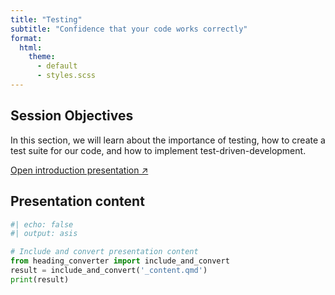 ```yaml
---
title: "Testing"
subtitle: "Confidence that your code works correctly"
format:
  html:
    theme:
      - default
      - styles.scss
---
```


:::{.callout-note}
## Session Objectives

In this section, we will learn about the importance of testing, how to create a test suite for our code, and how to implement test-driven-development.

:::


[Open introduction presentation ↗](presentation.qmd){.btn .btn-outline-primary .btn role="button" data-toggle="tooltip" title="Open presentation in a new tab" target="_blank"}

## Presentation content

```python
#| echo: false
#| output: asis

# Include and convert presentation content
from heading_converter import include_and_convert
result = include_and_convert('_content.qmd')
print(result)
```